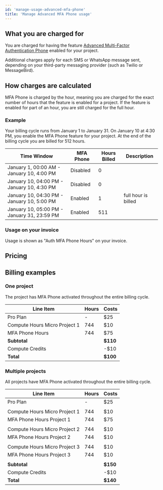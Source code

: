 ```yaml
---
id: 'manage-usage-advanced-mfa-phone'
title: 'Manage Advanced MFA Phone usage'
---
```


## What you are charged for

You are charged for having the feature [Advanced Multi-Factor Authentication Phone](/docs/guides/auth/auth-mfa/phone) enabled for your project.

<Admonition type="note">

Additional charges apply for each SMS or WhatsApp message sent, depending on your third-party messaging provider (such as Twilio or MessageBird).

</Admonition>

## How charges are calculated

MFA Phone is charged by the hour, meaning you are charged for the exact number of hours that the feature is enabled for a project. If the feature is enabled for part of an hour, you are still charged for the full hour.

### Example

Your billing cycle runs from January 1 to January 31. On January 10 at 4:30 PM, you enable the MFA Phone feature for your project. At the end of the billing cycle you are billed for 512 hours.

| Time Window                                 | MFA Phone | Hours Billed | Description         |
| ------------------------------------------- | --------- | ------------ | ------------------- |
| January 1, 00:00 AM - January 10, 4:00 PM   | Disabled  | 0            |                     |
| January 10, 04:00 PM - January 10, 4:30 PM  | Disabled  | 0            |                     |
| January 10, 04:30 PM - January 10, 5:00 PM  | Enabled   | 1            | full hour is billed |
| January 10, 05:00 PM - January 31, 23:59 PM | Enabled   | 511          |                     |

### Usage on your invoice

Usage is shown as "Auth MFA Phone Hours" on your invoice.

## Pricing

<PricingMfaPhone />

## Billing examples

### One project

The project has MFA Phone activated throughout the entire billing cycle.

| Line Item                     | Hours | Costs    |
| ----------------------------- | ----- | -------- |
| Pro Plan                      | -     | $25      |
| Compute Hours Micro Project 1 | 744   | $10      |
| MFA Phone Hours               | 744   | $75      |
| **Subtotal**                  |       | **$110** |
| Compute Credits               |       | -$10     |
| **Total**                     |       | **$100** |

### Multiple projects

All projects have MFA Phone activated throughout the entire billing cycle.

| Line Item                     | Hours | Costs    |
| ----------------------------- | ----- | -------- |
| Pro Plan                      | -     | $25      |
|                               |       |          |
| Compute Hours Micro Project 1 | 744   | $10      |
| MFA Phone Hours Project 1     | 744   | $75      |
|                               |       |          |
| Compute Hours Micro Project 2 | 744   | $10      |
| MFA Phone Hours Project 2     | 744   | $10      |
|                               |       |          |
| Compute Hours Micro Project 3 | 744   | $10      |
| MFA Phone Hours Project 3     | 744   | $10      |
|                               |       |          |
| **Subtotal**                  |       | **$150** |
| Compute Credits               |       | -$10     |
| **Total**                     |       | **$140** |
